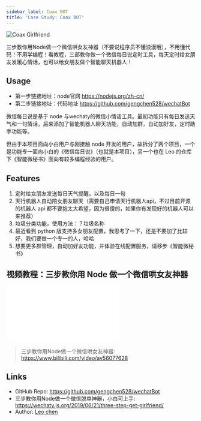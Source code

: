 ```yaml
---
sidebar_label: Coax BOT
title: 'Case Study: Coax BOT'
---
```


![Coax Girlfriend][coax_image]

三步教你用Node做一个微信哄女友神器（不要说程序员不懂浪漫哦），不用懂代码！不用学编程！看教程，三部教你做一个微信每日说定时工具，每天定时给女朋友发暖心情话，也可以给女朋友做个智能聊天机器人！

## Usage

- 第一步链接地址：node官网 https://nodejs.org/zh-cn/
- 第二步链接地址：代码地址 https://github.com/gengchen528/wechatBot

微信每日说是基于 node 与wechaty的微信小情话工具。最初功能只有每日发送天气和一句情话，后来添加了智能机器人聊天功能，自动加群，自动加好友，定时助手功能等。

但由于本项目面向小白用户与刚接触 node 开发的用户，故拆分了两个项目，一个是功能专一面向小白的《微信每日说》（也就是本项目），另一个也在 Leo 的仓库下《智能微秘书》面向有较多编程经验的用户。

## Features

1. 定时给女朋友发送每日天气提醒，以及每日一句
1. 天行机器人自动陪女朋友聊天（需要自己申请天行机器人api，不过目前开源的机器人 api 都不要抱太大希望，因为很傻的，如果你有发现好的机器人可以来推荐）
1. 垃圾分类功能，使用方法：？垃圾名称
1. 最近看到 python 版支持多女朋友配置，我思考了一下，还是不要加了比较好，我们要做一个专一的人，哈哈
1. 想要更多群管理，自动加好友功能，并体验在线配置服务，请移步《智能微秘书》

## 视频教程：三步教你用 Node 做一个微信哄女友神器

<div style={{
    position: 'relative',
    paddingBottom: '70%',
    paddingTop:'30px',
    height:0,
    overflow:'hidden',
  }}>
  <iframe
    src='//player.bilibili.com/player.html?aid=56077628'
    allowFullScreen
    webkitallowfullscreen="true"
    frameBorder="0"
    style={{
      position: 'absolute',
      top:0,
      left:0,
      width:'100%',
      height:'100%',
    }}
  >
  </iframe>
</div>

> 三步教你用Node做一个微信哄女友神器: <https://www.bilibili.com/video/av56077628>

## Links

- GitHub Repo: <https://github.com/gengchen528/wechatBot>
- 三步教你用Node做一个微信脱单神器，小白可上手: https://wechaty.js.org/2019/06/21/three-step-get-girlfriend/
- Author: [Leo chen](https://wechaty.js.org/contributors/gengchen528/)

[coax_image]: https://cdn.dribbble.com/users/923642/screenshots/3131802/_______.png
